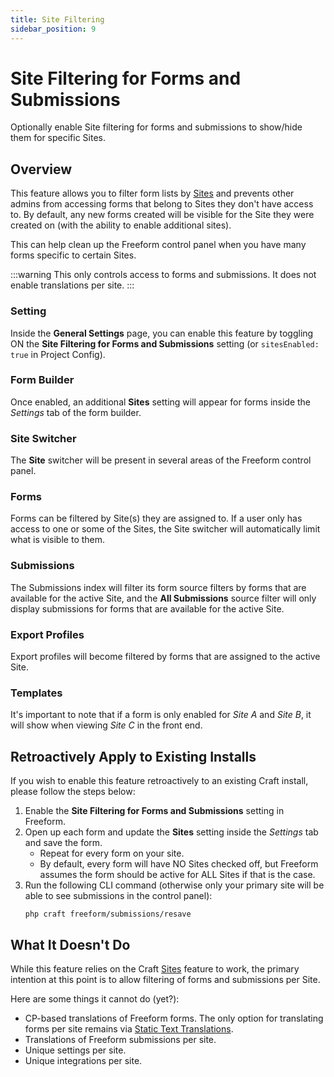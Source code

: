 ```yaml
---
title: Site Filtering
sidebar_position: 9
---
```




# Site Filtering for Forms and Submissions<Badge type="pro" text="Pro" /><Badge type="feature" text="New in 5.2+" />

Optionally enable Site filtering for forms and submissions to show/hide them for specific Sites.

## Overview

This feature allows you to filter form lists by [Sites](https://craftcms.com/docs/5.x/system/sites.html) and prevents other admins from accessing forms that belong to Sites they don't have access to. By default, any new forms created will be visible for the Site they were created on (with the ability to enable additional sites).

This can help clean up the Freeform control panel when you have many forms specific to certain Sites.

:::warning
This only controls access to forms and submissions. It does not enable translations per site.
:::

### Setting

Inside the **General Settings** page, you can enable this feature by toggling ON the **Site Filtering for Forms and Submissions** setting (or `sitesEnabled: true` in Project Config).

<Photo img={SettingPhoto} alt="General Settings" />

### Form Builder

Once enabled, an additional **Sites** setting will appear for forms inside the _Settings_ tab of the form builder.

<Photo img={BuilderSettingPhoto} alt="Form Builder" />

### Site Switcher

The **Site** switcher will be present in several areas of the Freeform control panel.

<Photo img={SwitcherPhoto} alt="Site Switcher" />

### Forms

Forms can be filtered by Site(s) they are assigned to. If a user only has access to one or some of the Sites, the Site switcher will automatically limit what is visible to them.

<Photo img={Forms1Photo} alt="Forms - Site 1" />
<Photo img={Forms2Photo} alt="Forms - Site 2" />
<Photo img={Forms3Photo} alt="Forms - Site 3" />

### Submissions

The Submissions index will filter its form source filters by forms that are available for the active Site, and the **All Submissions** source filter will only display submissions for forms that are available for the active Site.

<Photo img={SubmissionsPhoto} alt="Submissions" />

### Export Profiles

Export profiles will become filtered by forms that are assigned to the active Site.

### Templates

It's important to note that if a form is only enabled for _Site A_ and _Site B_, it will show when viewing _Site C_ in the front end.

## Retroactively Apply to Existing Installs

If you wish to enable this feature retroactively to an existing Craft install, please follow the steps below:

1. Enable the **Site Filtering for Forms and Submissions** setting in Freeform.
2. Open up each form and update the **Sites** setting inside the _Settings_ tab and save the form.
   - Repeat for every form on your site.
   - By default, every form will have NO Sites checked off, but Freeform assumes the form should be active for ALL Sites if that is the case.
3. Run the following CLI command (otherwise only your primary site will be able to see submissions in the control panel):
   ```command-line showLineNumbers
   php craft freeform/submissions/resave
   ```

## What It Doesn't Do

While this feature relies on the Craft [Sites](https://craftcms.com/docs/5.x/system/sites.html) feature to work, the primary intention at this point is to allow filtering of forms and submissions per Site.

Here are some things it cannot do (yet?):

- CP-based translations of Freeform forms. The only option for translating forms per site remains via [Static Text Translations](../configuration/translating/).
- Translations of Freeform submissions per site.
- Unique settings per site.
- Unique integrations per site.

